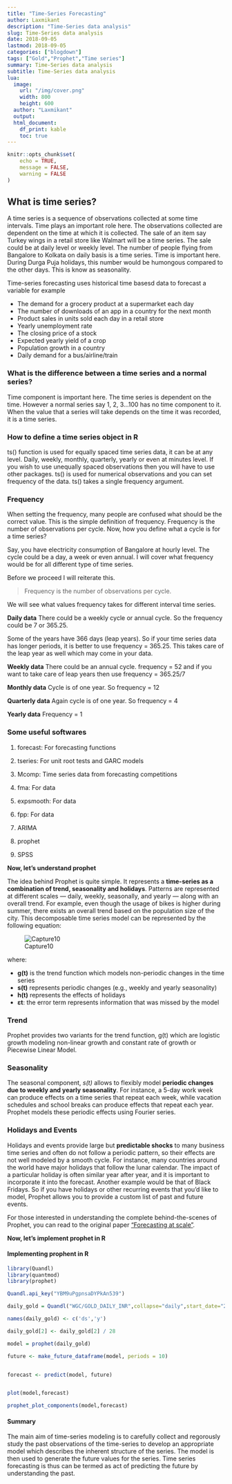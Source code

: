 ```yaml
---
title: "Time-Series Forecasting"
author: Laxmikant 
description: "Time-Series data analysis"
slug: Time-Series data analysis
date: 2018-09-05
lastmod: 2018-09-05
categories: ["blogdown"]
tags: ["Gold","Prophet","Time series"]
summary: Time-Series data analysis
subtitle: Time-Series data analysis
lua:
  image:
    url: "/img/cover.png"
    width: 800
    height: 600
  author: "Laxmikant"
  output:
  html_document:
    df_print: kable
    toc: true
---
```


<!--more-->


```r
knitr::opts_chunk$set(
	echo = TRUE,
	message = FALSE,
	warning = FALSE
)
```


## What is time series? 

A time series is a sequence of observations collected at some time intervals. 
Time plays an important role here. The observations collected are dependent on the time at which it is collected.
The sale of an item say Turkey wings in a retail store like Walmart will be a time series. 
The sale could be at daily level or weekly level. 
The number of people flying from Bangalore to Kolkata on daily basis is a time series. 
Time is important here. During Durga Puja holidays, this number would be humongous compared to the other days. This is know as seasonality.

Time-series forecasting uses historical time basesd data to forecast a variable for example 

*   The demand for a grocery product at a supermarket each day
*   The number of downloads of an app in a country for the next month
*   Product sales in units sold each day in a retail store
*   Yearly unemployment rate
*   The closing price of a stock
*   Expected yearly yield of a crop
*   Population growth in a country
*   Daily demand for a bus/airline/train


### What is the difference between a time series and a normal series?
Time component is important here. The time series is dependent on the time. However a normal series say 1, 2, 3...100 has no time component to it. 
When the value that a series will take depends on the time it was recorded, it is a time series.

### How to define a time series object in R

ts() function is used for equally spaced time series data, it can be at any level. Daily, weekly, monthly, quarterly, yearly or even at minutes level. 
If you wish to use unequally spaced observations then you will have to use other packages. ts() is used for numerical observations and you can set frequency of the data. ts() takes a single frequency argument. 

### Frequency

When setting the frequency, many people are confused what should be the correct value. This is the simple definition of frequency. Frequency is the number of observations per cycle. Now, how you define what a cycle is for a time series?

Say, you have electricity consumption of Bangalore at hourly level. The cycle could be a day, a week or even annual. I will cover what frequency would be for all different type of time series.

Before we proceed I will reiterate this.

> Frequency is the number of observations per cycle.

  
We will see what values frequency takes for different interval time series.  

**Daily data** There could be a weekly cycle or annual cycle. So the frequency could be 7 or 365.25.

Some of the years have 366 days (leap years). So if your time series data has longer periods, it is better to use frequency = 365.25. This takes care of the leap year as well which may come in your data.

**Weekly data** There could be an annual cycle. frequency = 52 and if you want to take care of leap years then use frequency = 365.25/7

**Monthly data** Cycle is of one year. So frequency = 12

**Quarterly data** Again cycle is of one year. So frequency = 4

**Yearly data** Frequency = 1


### Some useful softwares

1.  forecast: For forecasting functions
    
2.  tseries: For unit root tests and GARC models
    
3.  Mcomp: Time series data from forecasting competitions
    
4.  fma: For data
    
5.  expsmooth: For data
    
6.  fpp: For data

7.  ARIMA

8.  prophet

9.  SPSS
    

**Now, let’s understand prophet**


The idea behind Prophet is quite simple. It represents a **time-series as a combination of trend, seasonality and holidays**. Patterns are represented at different scales — daily, weekly, seasonally, and yearly — along with an overall trend. For example, even though the usage of bikes is higher during summer, there exists an overall trend based on the population size of the city. This decomposable time series model can be represented by the following equation:

![Capture10](/img/ts.png)

where:

*   **g(t)** is the trend function which models non-periodic changes in the time series
*   **s(t)** represents periodic changes (e.g., weekly and yearly seasonality)
*   **h(t)** represents the effects of holidays
*   **εt**: the error term represents information that was missed by the model

### Trend

Prophet provides two variants for the trend function, g(t) which are logistic growth modeling non-linear growth and constant rate of growth or Piecewise Linear Model.

### Seasonality

The seasonal component, _s(t)_ allows to flexibly model **periodic changes due to weekly and yearly seasonality**. For instance, a 5-day work week can produce effects on a time series that repeat each week, while vacation schedules and school breaks can produce effects that repeat each year. Prophet models these periodic effects using Fourier series.

### Holidays and Events

Holidays and events provide large but **predictable shocks** to many business time series and often do not follow a periodic pattern, so their effects are not well modeled by a smooth cycle. For instance, many countries around the world have major holidays that follow the lunar calendar. The impact of a particular holiday is often similar year after year, and it is important to incorporate it into the forecast. Another example would be that of Black Fridays. So if you have holidays or other recurring events that you’d like to model, Prophet allows you to provide a custom list of past and future events.

For those interested in understanding the complete behind-the-scenes of Prophet, you can read to the original paper [“Forecasting at scale”](https://peerj.com/preprints/3190/).


**Now, let’s implement prophet in R**

#### Implementing prophent in R

```r
library(Quandl)
library(quantmod)
library(prophet)

Quandl.api_key("YBM9uPgpnsaDYPkAn539")

daily_gold = Quandl("WGC/GOLD_DAILY_INR",collapse="daily",start_date="2000-01-01",end_date = "2019-10-19",type="raw")

names(daily_gold) <- c('ds','y')

daily_gold[2] <- daily_gold[2] / 28

model = prophet(daily_gold)

future <- make_future_dataframe(model, periods = 10)


forecast <- predict(model, future)


plot(model,forecast)

prophet_plot_components(model,forecast)

```


#### Summary

The main aim of time-series modeling is to carefully collect 
and regorously study the past observations of the time-series to develop an appropriate model which describes the inherent structure of the series. 
The model is then used to generate the future values for the series. 
Time series forecasting is thus can be termed as act of predicting the future by understanding the past. 
